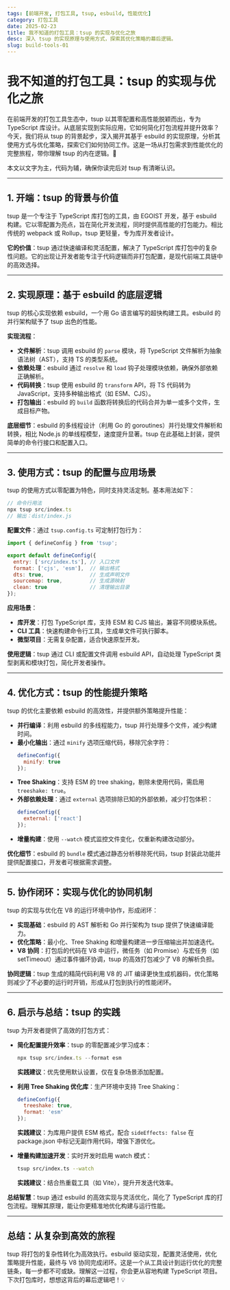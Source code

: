 ```yaml
---
tags: [前端开发, 打包工具, tsup, esbuild, 性能优化]
category: 打包工具
date: 2025-02-23
title: 我不知道的打包工具：tsup 的实现与优化之旅
desc: 深入 tsup 的实现原理与使用方式，探索其优化策略的幕后逻辑。
slug: build-tools-01
---
```


# 我不知道的打包工具：tsup 的实现与优化之旅

在前端开发的打包工具生态中，tsup 以其零配置和高性能脱颖而出，专为 TypeScript 库设计。从底层实现到实际应用，它如何简化打包流程并提升效率？今天，我们将从 tsup 的背景起步，深入揭开其基于 esbuild 的实现原理，分析其使用方式与优化策略，探索它们如何协同工作。这是一场从打包需求到性能优化的完整旅程，带你理解 tsup 的内在逻辑。🚀

本文以文字为主，代码为辅，确保你读完后对 tsup 有清晰认识。

---

## 1. 开端：tsup 的背景与价值

tsup 是一个专注于 TypeScript 库打包的工具，由 EGOIST 开发，基于 esbuild 构建。它以零配置为亮点，旨在简化开发流程，同时提供高性能的打包能力。相比传统的 webpack 或 Rollup，tsup 更轻量，专为库开发者设计。

**它的价值**：tsup 通过快速编译和灵活配置，解决了 TypeScript 库打包中的复杂性问题。它的出现让开发者能专注于代码逻辑而非打包配置，是现代前端工具链中的高效选择。

---

## 2. 实现原理：基于 esbuild 的底层逻辑

tsup 的核心实现依赖 esbuild，一个用 Go 语言编写的超快构建工具。esbuild 的并行架构赋予了 tsup 出色的性能。

**实现流程**：
- **文件解析**：tsup 调用 esbuild 的 `parse` 模块，将 TypeScript 文件解析为抽象语法树（AST），支持 TS 的类型系统。
- **依赖处理**：esbuild 通过 `resolve` 和 `load` 钩子处理模块依赖，确保外部依赖正确解析。
- **代码转换**：tsup 使用 esbuild 的 `transform` API，将 TS 代码转为 JavaScript，支持多种输出格式（如 ESM、CJS）。
- **打包输出**：esbuild 的 `build` 函数将转换后的代码合并为单一或多个文件，生成目标产物。

**底层细节**：esbuild 的多线程设计（利用 Go 的 goroutines）并行处理文件解析和转换，相比 Node.js 的单线程模型，速度提升显著。tsup 在此基础上封装，提供简单的命令行接口和配置入口。

---

## 3. 使用方式：tsup 的配置与应用场景

tsup 的使用方式以零配置为特色，同时支持灵活定制。基本用法如下：

```javascript
// 命令行用法
npx tsup src/index.ts
// 输出：dist/index.js
```

**配置文件**：通过 `tsup.config.ts` 可定制打包行为：

```javascript
import { defineConfig } from 'tsup';

export default defineConfig({
  entry: ['src/index.ts'], // 入口文件
  format: ['cjs', 'esm'],  // 输出格式
  dts: true,               // 生成声明文件
  sourcemap: true,         // 生成源映射
  clean: true              // 清理输出目录
});
```

**应用场景**：
- **库开发**：打包 TypeScript 库，支持 ESM 和 CJS 输出，兼容不同模块系统。
- **CLI 工具**：快速构建命令行工具，生成单文件可执行脚本。
- **微型项目**：无需复杂配置，适合快速原型开发。

**使用逻辑**：tsup 通过 CLI 或配置文件调用 esbuild API，自动处理 TypeScript 类型剥离和模块打包，简化开发者操作。

---

## 4. 优化方式：tsup 的性能提升策略

tsup 的优化主要依赖 esbuild 的高效性，并提供额外策略提升性能：

- **并行编译**：利用 esbuild 的多线程能力，tsup 并行处理多个文件，减少构建时间。
- **最小化输出**：通过 `minify` 选项压缩代码，移除冗余字符：
  ```javascript
  defineConfig({
    minify: true
  });
  ```
- **Tree Shaking**：支持 ESM 的 tree shaking，剔除未使用代码，需启用 `treeshake: true`。
- **外部依赖处理**：通过 `external` 选项排除已知的外部依赖，减少打包体积：
  ```javascript
  defineConfig({
    external: ['react']
  });
  ```
- **增量构建**：使用 `--watch` 模式监控文件变化，仅重新构建改动部分。

**优化细节**：esbuild 的 `bundle` 模式通过静态分析移除死代码，tsup 封装此功能并提供配置接口，开发者可根据需求调整。

---

## 5. 协作闭环：实现与优化的协同机制

tsup 的实现与优化在 V8 的运行环境中协作，形成闭环：
- **实现基础**：esbuild 的 AST 解析和 Go 并行架构为 tsup 提供了快速编译能力。
- **优化策略**：最小化、Tree Shaking 和增量构建进一步压缩输出并加速迭代。
- **V8 协同**：打包后的代码在 V8 中运行，微任务（如 Promise）与宏任务（如 setTimeout）通过事件循环协调，tsup 的高效打包减少了 V8 的解析负担。

**协同逻辑**：tsup 生成的精简代码利用 V8 的 JIT 编译更快生成机器码，优化策略则减少了不必要的运行时开销，形成从打包到执行的性能闭环。

---

## 6. 启示与总结：tsup 的实践

tsup 为开发者提供了高效的打包方式：

- **简化配置提升效率**：tsup 的零配置减少学习成本：
  ```javascript
  npx tsup src/index.ts --format esm
  ```
  **实践建议**：优先使用默认设置，仅在复杂场景添加配置。

- **利用 Tree Shaking 优化库**：生产环境中支持 Tree Shaking：
  ```javascript
  defineConfig({
    treeshake: true,
    format: 'esm'
  });
  ```
  **实践建议**：为库用户提供 ESM 格式，配合 `sideEffects: false` 在 package.json 中标记无副作用代码，增强下游优化。

- **增量构建加速开发**：实时开发时启用 watch 模式：
  ```bash
  tsup src/index.ts --watch
  ```
  **实践建议**：结合热重载工具（如 Vite），提升开发迭代效率。

**总结智慧**：tsup 通过 esbuild 的高效实现与灵活优化，简化了 TypeScript 库的打包流程。理解其原理，能让你更精准地优化构建与运行性能。

---

## 总结：从复杂到高效的旅程

tsup 将打包的复杂性转化为高效执行。esbuild 驱动实现，配置灵活使用，优化策略提升性能，最终与 V8 协同完成闭环。这是一个从工具设计到运行优化的完整链条，每一步都不可或缺。理解这一过程，你会更从容地构建 TypeScript 项目。下次打包库时，想想这背后的幕后逻辑吧！💡
